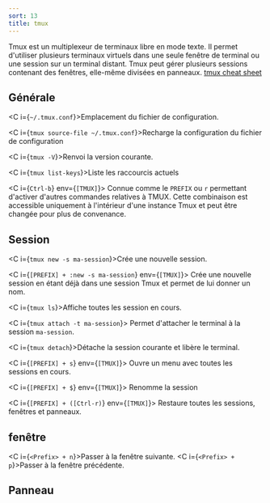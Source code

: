 ```yaml
---
sort: 13
title: tmux
---
```


Tmux est un multiplexeur de terminaux libre en mode texte. Il permet d'utiliser plusieurs terminaux virtuels dans une seule fenêtre de terminal ou une session sur un terminal distant. Tmux peut gérer plusieurs sessions contenant des fenêtres, elle-même divisées en panneaux. [tmux cheat sheet](https://tmuxcheatsheet.com/)

## Générale

<C i={`~/.tmux.conf`}>Emplacement du fichier de configuration.</C>

<C i={`tmux source-file ~/.tmux.conf`}>Recharge la configuration du fichier de configuration</C>

<C i={`tmux -V`}>Renvoi la version courante.</C>

<C i={`tmux list-keys`}>Liste les raccourcis actuels</C>

<C i={`Ctrl-b`} env={`[TMUX]`}>
  Connue comme le `PREFIX` ou `r` permettant d'activer d'autres commandes
  relatives à TMUX. Cette combinaison est accessible uniquement à l'intérieur
  d'une instance Tmux et peut être changée pour plus de convenance.
</C>


## Session

<C i={`tmux new -s ma-session`}>Crée une nouvelle session.</C>

<C i={`[PREFIX] + :new -s ma-session`} env={`[TMUX]`}>
Crée une nouvelle session en étant déjà dans une session Tmux et permet de lui donner un nom.
</C>

<C i={`tmux ls`}>Affiche toutes les session en cours.</C>

<C i={`tmux attach -t ma-session`}>
  Permet d'attacher le terminal à la session `ma-session`.
</C>

<C i={`tmux detach`}>Détache la session courante et libère le terminal.</C>

<C i={`[PREFIX] + s`} env={`[TMUX]`}>
  Ouvre un menu avec toutes les sessions en cours.
</C>

<C i={`[PREFIX] + $`} env={`[TMUX]`}>
  Renomme la session
</C>

<C i={`[PREFIX] + ([Ctrl-r)`} env={`[TMUX]`}>
  Restaure toutes les sessions, fenêtres et panneaux.
</C>

## fenêtre


<C i={`<Prefix> + n`}>Passer à la fenêtre suivante.</C>
<C i={`<Prefix> + p`}>Passer à la fenêtre précédente.</C>


## Panneau
